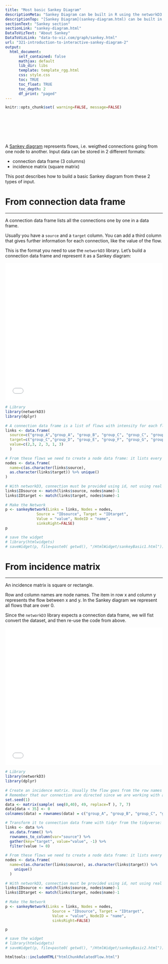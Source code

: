 ```yaml
---
title: "Most basic Sankey Diagram"
descriptionMeta: "Sankey Diagram can be built in R using the networkD3 package. This posts displays basic example, focusing on the different input formats that can be used."
descriptionTop: "[Sankey Diagram](sankey-diagram.html) can be built in `R` using the `networkD3` package. This posts displays basic example, focusing on the different input formats that can be used."
sectionText: "Sankey section"
sectionLink: "sankey-diagram.html"
DataToVizText: "About Sankey"
DataToVizLink: "data-to-viz.com/graph/sankey.html"
url: "321-introduction-to-interactive-sankey-diagram-2"
output:
  html_document:
      self_contained: false    
      mathjax: default
      lib_dir: libs
      template: template_rgg.html
      css: style.css
      toc: TRUE
      toc_float: TRUE
      toc_depth: 2
      df_print: "paged"
---
```



```r
knitr::opts_chunk$set( warning=FALSE, message=FALSE)
```

<div class="container" style="padding-top: 80px">




A [Sankey diagram](sankey-diagram.html) represents flows, i.e. weigthed connections going from one node to another. Input data can be stored in 2 different formats:

- connection data frame (3 columns)
- incidence matrix (square matrix)

This post describes how to build a basic Sankey diagram from these 2 types of input.



# From connection data frame
***

<div class="row">

<div class = "col-md-5  col-sm-12 align-self-center">

A connection data frame lists all the connections one by one in a data frame. 

Usually you have a `source` and a `target` column. You can add a third column that gives further information for each connection, like the value of the flow. 

This is the format you need to use the `networkD3` library. Let’s build a connection data frame and represent it as a Sankey diagram:

</div>

<div class = "col-md-7  col-sm-12">

<center><iframe src="HtmlWidget/sankeyBasic1.html" height="440" width="100%" style="border:none;"></iframe></center>

</div>

</div>

```r
# Library
library(networkD3)
library(dplyr)
 
# A connection data frame is a list of flows with intensity for each flow
links <- data.frame(
  source=c("group_A","group_A", "group_B", "group_C", "group_C", "group_E"), 
  target=c("group_C","group_D", "group_E", "group_F", "group_G", "group_H"), 
  value=c(2,3, 2, 3, 1, 3)
  )
 
# From these flows we need to create a node data frame: it lists every entities involved in the flow
nodes <- data.frame(
  name=c(as.character(links$source), 
  as.character(links$target)) %>% unique()
)
 
# With networkD3, connection must be provided using id, not using real name like in the links dataframe.. So we need to reformat it.
links$IDsource <- match(links$source, nodes$name)-1 
links$IDtarget <- match(links$target, nodes$name)-1
 
# Make the Network
p <- sankeyNetwork(Links = links, Nodes = nodes,
              Source = "IDsource", Target = "IDtarget",
              Value = "value", NodeID = "name", 
              sinksRight=FALSE)
p

# save the widget
# library(htmlwidgets)
# saveWidget(p, file=paste0( getwd(), "/HtmlWidget/sankeyBasic1.html"))
```









# From incidence matrix
***

<div class="row">

<div class = "col-md-5  col-sm-12 align-self-center">

An incidence matrix is square or rectangle. 

Row and column names are node names. The item in row x and column y represents the flow between x and y. In the Sankey diagram we represent all flows that are over 0. 

Since the `networkD3` library expects a connection data frame, we will fist convert the dataset, and then re-use the code from above.

</div>

<div class = "col-md-7  col-sm-12">

<center><iframe src="HtmlWidget/sankeyBasic2.html" height="440" width="100%" style="border:none;"></iframe></center>

</div>

</div>

```r
# Library
library(networkD3)
library(dplyr)
 
# Create an incidence matrix. Usually the flow goes from the row names to the column names.
# Remember that our connection are directed since we are working with a flow.
set.seed(1)
data <- matrix(sample( seq(0,40), 49, replace=T ), 7, 7)
data[data < 35] <- 0
colnames(data) = rownames(data) = c("group_A", "group_B", "group_C", "group_D", "group_E", "group_F", "group_G")

# Transform it to connection data frame with tidyr from the tidyverse:
links <- data %>% 
  as.data.frame() %>% 
  rownames_to_column(var="source") %>% 
  gather(key="target", value="value", -1) %>%
  filter(value != 0)
 
# From these flows we need to create a node data frame: it lists every entities involved in the flow
nodes <- data.frame(
  name=c(as.character(links$source), as.character(links$target)) %>% 
    unique()
  )
 
# With networkD3, connection must be provided using id, not using real name like in the links dataframe.. So we need to reformat it.
links$IDsource <- match(links$source, nodes$name)-1 
links$IDtarget <- match(links$target, nodes$name)-1
 
# Make the Network
p <- sankeyNetwork(Links = links, Nodes = nodes,
                     Source = "IDsource", Target = "IDtarget",
                     Value = "value", NodeID = "name", 
                     sinksRight=FALSE)

p

# save the widget
# library(htmlwidgets)
# saveWidget(p, file=paste0( getwd(), "/HtmlWidget/sankeyBasic2.html"))
```







</div>



```r
htmltools::includeHTML("htmlChunkRelatedFlow.html")
```
